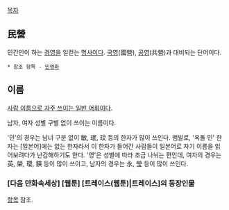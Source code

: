 [[목차]]

== 民營 ==
민간인이 하는 [[경영]]을 일컫는 [[명사]]이다.
[[국영]](國營), [[공영]](共營)과 대비되는 단어이다.

 * 참조 항목 - [[민영화]]
== 이름 ==
[[사람 이름으로 자주 쓰이는 일반 어휘]]이다.

남자, 여자 성별 구별 없이 쓰이는 이름이다.

'민'의 경우는 남녀 구분 없이 敏, 珉, 玟 등의 한자가 많이 쓰인다. 뱀발로, '옥돌 민' 한자는 [일본어]에는 없는 한자라서 이 한자가 들어간 사람들이 일본어로 자기 이름을 읽어보려다가 난감해하기도 한다.
'영'은 성별에 따라 조금 나뉘는 편인데, 여자의 경우는 英, 榮, 瓔, 鍈 등이 많이 쓰이고, 남자의 경우는 永, 瑩 등이 많이 쓰인다.
=== [다음 만화속세상] [웹툰] [트레이스(웹툰)|트레이스]의 등장인물 ===
[[민영(트레이스)|항목]] 참조.
